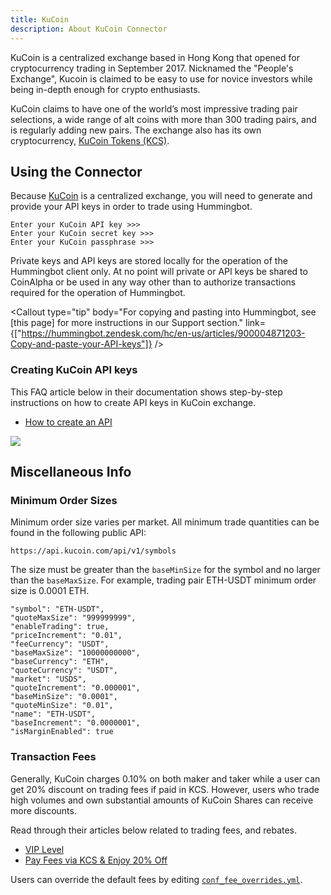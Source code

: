 ```yaml
---
title: KuCoin
description: About KuCoin Connector
---
```



KuCoin is a centralized exchange based in Hong Kong that opened for cryptocurrency trading in September 2017. Nicknamed the "People's Exchange"​, Kucoin is claimed to be easy to use for novice investors while being in-depth enough for crypto enthusiasts.

KuCoin claims to have one of the world’s most impressive trading pair selections, a wide range of alt coins with more than 300 trading pairs, and is regularly adding new pairs. The exchange also has its own cryptocurrency, [KuCoin Tokens (KCS)](https://coinmarketcap.com/currencies/kucoin-token/).

## Using the Connector

Because [KuCoin](https://www.kucoin.com/) is a centralized exchange, you will need to generate and provide your API keys in order to trade using Hummingbot.

```
Enter your KuCoin API key >>>
Enter your KuCoin secret key >>>
Enter your KuCoin passphrase >>>
```

Private keys and API keys are stored locally for the operation of the Hummingbot client only. At no point will private or API keys be shared to CoinAlpha or be used in any way other than to authorize transactions required for the operation of Hummingbot.

<Callout type="tip" body="For copying and pasting into Hummingbot, see [this page] for more instructions in our Support section." link={["https://hummingbot.zendesk.com/hc/en-us/articles/900004871203-Copy-and-paste-your-API-keys"]} />

### Creating KuCoin API keys

This FAQ article below in their documentation shows step-by-step instructions on how to create API keys in KuCoin exchange.

- [How to create an API](https://kucoin.zendesk.com/hc/en-us/articles/360015102174-How-to-Create-an-API)

<Callout type="warning" body="For API key permissions, we recommend using #general# and #trade# enabled API keys; enabling #withdraw, transfer, or the equivalent is unnecessary# for current Hummingbot strategies." />

![](/img/kucoin_api.png)

## Miscellaneous Info

### Minimum Order Sizes

Minimum order size varies per market. All minimum trade quantities can be found in the following public API:

```
https://api.kucoin.com/api/v1/symbols
```

The size must be greater than the `baseMinSize` for the symbol and no larger than the `baseMaxSize`. For example, trading pair ETH-USDT minimum order size is 0.0001 ETH.

```
"symbol": "ETH-USDT",
"quoteMaxSize": "999999999",
"enableTrading": true,
"priceIncrement": "0.01",
"feeCurrency": "USDT",
"baseMaxSize": "10000000000",
"baseCurrency": "ETH",
"quoteCurrency": "USDT",
"market": "USDS",
"quoteIncrement": "0.000001",
"baseMinSize": "0.0001",
"quoteMinSize": "0.01",
"name": "ETH-USDT",
"baseIncrement": "0.0000001",
"isMarginEnabled": true
```

### Transaction Fees

Generally, KuCoin charges 0.10% on both maker and taker while a user can get 20% discount on trading fees if paid in KCS. However, users who trade high volumes and own substantial amounts of KuCoin Shares can receive more discounts.

Read through their articles below related to trading fees, and rebates.

- [VIP Level](https://www.kucoin.com/vip/level)
- [Pay Fees via KCS & Enjoy 20% Off](https://kucoin.zendesk.com/hc/en-us/articles/360037007974-Pay-Fees-via-KCS-Enjoy-20-Off)

Users can override the default fees by editing [`conf_fee_overrides.yml`](/operation/adv-command-ref/#fee-override).
